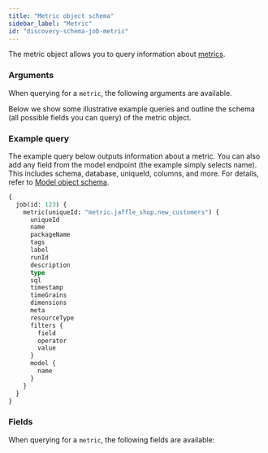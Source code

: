 ```yaml
---
title: "Metric object schema"
sidebar_label: "Metric"
id: "discovery-schema-job-metric"
---
```



The metric object allows you to query information about [metrics](/docs/build/metrics).

### Arguments

When querying for a `metric`, the following arguments are available.

<NodeArgsTable parent="JobNode" name="metric" />

Below we show some illustrative example queries and outline the schema (all possible fields you can query) of the metric object.

### Example query

The example query below outputs information about a metric. You can also add any field from the model endpoint (the example simply selects name). This includes schema, database, uniqueId, columns, and more. For details, refer to [Model object schema](/docs/dbt-cloud-apis/discovery-schema-job-model).


```graphql
{
  job(id: 123) {
    metric(uniqueId: "metric.jaffle_shop.new_customers") {
      uniqueId
      name
      packageName
      tags
      label
      runId
      description
      type
      sql
      timestamp
      timeGrains
      dimensions
      meta
      resourceType
      filters {
        field
        operator
        value
      }
      model {
        name
      }
    }
  }
}
```

### Fields
When querying for a `metric`, the following fields are available:

<SchemaTable nodeName="MetricNode" />
